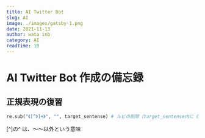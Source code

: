 ```yaml
---
title: AI Twitter Bot
slug: AI
image: ./images/gatsby-1.png
date: 2021-11-13
author: wata inb
category: AI
readTime: 10
---
```




# AI Twitter Bot 作成の備忘録

## 正規表現の復習  

<div className="code">

```python
re.sub("《[^》]+》", "", target_sentense) # ルビの削除（target_sentense内に《》でルビがふられている場合
```
</div>

[^]の^ は、〜〜以外という意味



